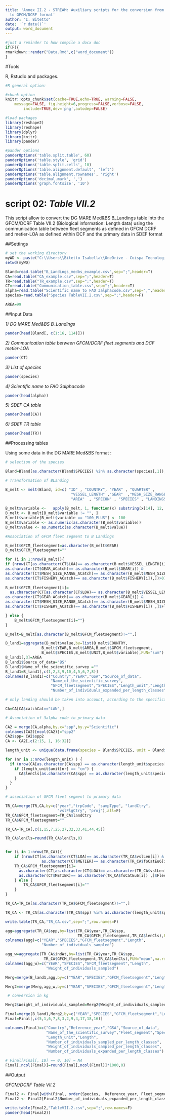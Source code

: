 ```yaml
---
title: 'Annex II.2 - STREAM: Auxiliary scripts for the conversion from DG MARE Med&BS format
  to GFCM/DCRF format'
author: "I. Bitetto"
date: '`r date()`'
output: word_document
---
```



```r
#just a reminder to how compile a docx doc
if(F){
rmarkdown::render("Data.Rmd",c("word_document"))
}
```


#Tools

R, Rstudio and packages.


```r
#R general option:

#chunk option
knitr::opts_chunk$set(cache=TRUE,echo=TRUE, warning=FALSE, 
	message=FALSE, fig.height=6,progress=FALSE,verbose=FALSE,
		include=TRUE,dev='png',autodep=FALSE)

#load packages
library(reshape2)
library(reshape)
library(dplyr)
library(knitr)
library(pander)

#pander options
panderOptions('table.split.table', 60)
panderOptions('table.style', 'grid')
panderOptions('table.split.cells', 10)
panderOptions('table.alignment.default', 'left')
panderOptions('table.alignment.rownames', 'right')
panderOptions('decimal.mark', ',')
panderOptions('graph.fontsize', '10')

```



# script 02: *Table VII.2* 

This script allow to convert the DG MARE Med&BS B_Landings table into the GFCM/DCRF Table VII.2 (Biological information: Length data) using the communication table between fleet segments as defined in GFCM DCRF and metier-LOA as defined within DCF and the primary data in SDEF format


##Settings 

```r

# set the working directory
myWD <- paste("C:\\Users\\Bitetto Isabella\\OneDrive - Coispa Tecnologia & Ricerca S.C.A.R.L\\MARE22\\STREAM\\FINAL REVISION OF DELIVERABLES\\DG_MARE_MedBS_to_GFCM", sep="")
setwd(myWD)

Bland=read.table("B_Landings_medbs_example.csv",sep=";",header=T)
CA=read.table("CA_example.csv",sep=";",header=T)
TR=read.table("TR_example.csv",sep=";",header=T)
CT=read.table("Communication_table.csv",sep=";",header=T)
alpha=read.table("Scientific name to FAO 3alphacode.csv",sep=",",header=T)
species=read.table("Species TableVII.2.csv",sep=";",header=F)

AREA=99

```

##Input Data

*1) DG MARE Med&BS B_Landings*

```r
pander(head(Bland[, c(1:16, 114)]))
```


*2) Communication table between GFCM/DCRF fleet segments and DCF metier-LOA*

```r
pander(CT)
```


*3) List of species*

```r
pander(species)
```

*4) Scientific name to FAO 3alphacode*

```r
pander(head(alpha))
```

*5) SDEF CA table*

```r
pander(head(CA))
```

*6) SDEF TR table*

```r
pander(head(TR))
```


##Processing tables 

Using some data in the DG MARE Med&BS format :


```r

# selection of the species

Bland=Bland[as.character(Bland$SPECIES) %in% as.character(species[,1]),]     

# Transformation of BLanding

B_melt <- melt(Bland, id=c( "ID" , "COUNTRY", "YEAR" , "QUARTER" ,
                             "VESSEL_LENGTH" ,"GEAR"  ,"MESH_SIZE_RANGE"  ,"FISHERY" ,
                             "AREA"  , "SPECON" , "SPECIES" , "LANDINGS" , "UNIT" ))
                             
B_melt$variable <-   apply(B_melt, 1, function(x) substring(x[14], 12, nchar(x[14])) )
B_melt <- B_melt[B_melt$variable != "", ]
B_melt$variable[B_melt$variable == "100_PLUS"] <- 100
B_melt$variable <- as.numeric(as.character(B_melt$variable))
B_melt$value <- as.numeric(as.character(B_melt$value))

#Association of GFCM fleet segment to B Landings

B_melt$GFCM_fleetsegment=as.character(B_melt$GEAR)
B_melt$GFCM_fleetsegment=""

for (i in 1:nrow(B_melt)){
if (nrow(CT[as.character(CT$LOA)== as.character(B_melt$VESSEL_LENGTH[i]) & 
as.character(CT$GEAR_ACatch)== as.character(B_melt$GEAR[i]) & 
as.character(CT$MESH_SIZE_RANGE_ACatch)== as.character(B_melt$MESH_SIZE_RANGE[i]) & 
as.character(CT$FISHERY_ACatch)== as.character(B_melt$FISHERY[i]),])>0) {
  
B_melt$GFCM_fleetsegment[i]= 
  as.character(CT[as.character(CT$LOA)== as.character(B_melt$VESSEL_LENGTH[i]) &
as.character(CT$GEAR_ACatch)== as.character(B_melt$GEAR[i]) &
as.character(CT$MESH_SIZE_RANGE_ACatch)== as.character(B_melt$MESH_SIZE_RANGE[i]) &
as.character(CT$FISHERY_ACatch)== as.character(B_melt$FISHERY[i]) ,]$Fleet_segment)

} else {
    B_melt$GFCM_fleetsegment[i]=""}
}

B_melt=B_melt[as.character(B_melt$GFCM_fleetsegment)!="",]

B_land1=aggregate(B_melt$value,by=list(B_melt$COUNTRY, 
                B_melt$YEAR,B_melt$AREA,B_melt$GFCM_fleetsegment,
                B_melt$SPECIES,B_melt$UNIT,B_melt$variable),FUN="sum")
B_land1[,3]=AREA
B_land1$Source_of_data="BS"
B_land1$Name_of_the_scientific_survey =""
B_land1=B_land1[,c(1,2,3,9,10,4,5,6,7,8)]
colnames(B_land1)=c("Country","YEAR","GSA","Source_of_data",
                    "Name_of_the_scientific_survey",
                    "GFCM_fleetsegment","SPECIES","Length_unit","Length",
                    "Number_of_individuals_expanded_per_length_classes")

# only landing should be taken into account, according to the specifications

CA=CA[CA$catchCat=="LAN",]           

# Association of 3alpha code to primary data

CA2 = merge(CA,alpha,by.x="spp",by.y="Scientific")
colnames(CA2)[ncol(CA2)]="spp2"
CA2$spp= CA2$spp2
CA <- CA2[,c(2:15, 1, 16:32)]

length_unit <- unique(data.frame(species = Bland$SPECIES, unit = Bland$UNIT) )

for (nr in 1:nrow(length_unit) ) {
  if (nrow(CA[as.character(CA$spp) == as.character(length_unit$species[nr]), ]) >0) {
    if (length_unit$unit[nr] == "cm") {
      CA$lenCls[as.character(CA$spp) == as.character(length_unit$species[nr])] <- CA$lenCls[as.character(CA$spp) == as.character(length_unit$species[nr])]/10
    } 
  }
}

# association of GFCM fleet segment to primary data

TR_CA=merge(TR,CA,by=c("year","trpCode", "sampType", "landCtry", 
                       "vslFlgCtry", "proj"),all=F)
TR_CA$GFCM_fleetsegment=TR_CA$landCtry
TR_CA$GFCM_fleetsegment=""

TR_CA=TR_CA[,c(1,15,7,25,27,32,33,41,44,45)]

TR_CA$lenCls=round(TR_CA$lenCls,0)


for (i in 1:nrow(TR_CA)){
    if (nrow(CT[as.character(CT$LOA)== as.character(TR_CA$vslLen[i]) & 
                as.character(CT$METIER)== as.character(TR_CA$foCatEu6[i]) ,])>0) {
    TR_CA$GFCM_fleetsegment[i]= 
      as.character(CT[as.character(CT$LOA)== as.character(TR_CA$vslLen[i]) &
      as.character(CT$METIER)== as.character(TR_CA$foCatEu6[i]) ,]$Fleet_segment)
    } else {
        TR_CA$GFCM_fleetsegment[i]=""
    }
}

TR_CA=TR_CA[as.character(TR_CA$GFCM_fleetsegment)!="",]

TR_CA <- TR_CA[as.character(TR_CA$spp) %in% as.character(length_unit$species),]

write.table(TR_CA,"TR_CA.csv",sep=";",row.names=F)

agg=aggregate(TR_CA$spp,by=list(TR_CA$year,TR_CA$spp, 
                                TR_CA$GFCM_fleetsegment,TR_CA$lenCls),FUN="length")
colnames(agg)=c("YEAR","SPECIES","GFCM_fleetsegment","Length",
                "Number_of_individuals_sampled")

agg_w=aggregate(TR_CA$indWt,by=list(TR_CA$year,TR_CA$spp, 
                 TR_CA$GFCM_fleetsegment,TR_CA$lenCls),FUN="mean",na.rm=T)
colnames(agg_w)=c("YEAR","SPECIES","GFCM_fleetsegment","Length",
                  "Weight_of_individuals_sampled")

Merg=merge(B_land1,agg,by=c("YEAR","SPECIES","GFCM_fleetsegment","Length"),all.x=T)

Merg2=merge(Merg,agg_w,by=c("YEAR","SPECIES","GFCM_fleetsegment","Length"),all.x=T)

 # conversion in kg

Merg2$Weight_of_individuals_sampled=Merg2$Weight_of_individuals_sampled/1000   

Final=merge(B_land1,Merg2,by=c("YEAR","SPECIES","GFCM_fleetsegment","Length"))
Final=Final[,c(5,1,6,7,8,3,2,9,4,17,18,16)]

colnames(Final)=c("Country","Reference_year","GSA","Source_of_data",
                  "Name_of_the_scientific_survey","Fleet_segment","Species",
                  "Length_unit","Length",
                  "Number_of_individuals_sampled_per_length_classes",
                  "Weight_of_individuals_sampled_per_length_classes",
                  "Number_of_individuals_expanded_per_length_classes")

# Final[Final[, 10] == 0, 10] = NA
Final[,ncol(Final)]=round(Final[,ncol(Final)]*1000,0)


```


##Output

*GFCM/DCRF Table VII.2*


```r
Final2 <- Final[with(Final, order(Species,	Reference_year, Fleet_segment, Length) ), ]
Final2 <- Final2[Final2$Number_of_individuals_expanded_per_length_classes != 0, ]

write.table(Final2,"TableVII.2.csv",sep=";",row.names=F)
pander(head(Final2))

```



